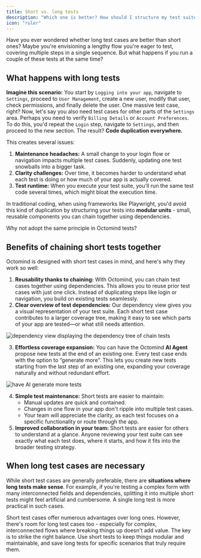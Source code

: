 ```yaml
---
title: Short vs. long tests
description: "Which one is better? How should I structure my test suite?"
icon: "ruler"
---
```


Have you ever wondered whether long test cases are better than short ones? Maybe you're envisioning a lengthy flow you're eager to test, covering multiple steps in a single sequence. But what happens if you run a couple of these tests at the same time?

## What happens with long tests

**Imagine this scenario:**
You start by `Logging into your app`, navigate to `Settings`, proceed to `User Management`, create a new user, modify that user, check permissions, and finally delete the user. One massive test case, right?
Now, let's say you also need test cases for other parts of the `Settings` area. Perhaps you need to verify `Billing Details` or `Account Preferences`. To do this, you'd repeat the `Login` step, navigate to `Settings`, and then proceed to the new section.
The result? **Code duplication everywhere.**

This creates several issues:

1. **Maintenance headaches:** A small change to your login flow or navigation impacts multiple test cases. Suddenly, updating one test snowballs into a bigger task.
2. **Clarity challenges:** Over time, it becomes harder to understand what each test is doing or how much of your app is actually covered.
3. **Test runtime:** When you execute your test suite, you'll run the same test code several times, which might bloat the execution time.

In traditional coding, when using frameworks like Playwright, you'd avoid this kind of duplication by structuring your tests into **modular units** - small, reusable components you can chain together using dependencies.

Why not adopt the same principle in Octomind tests?

## Benefits of chaining short tests together

Octomind is designed with short test cases in mind, and here's why they work so well:

1. **Reusability thanks to chaining:**
   With Octomind, you can chain test cases together using dependencies. This allows you to reuse prior test cases with just one click. Instead of duplicating steps like login or navigation, you build on existing tests seamlessly.
2. **Clear overview of test dependencies:**
   Our dependency view gives you a visual representation of your test suite. Each short test case contributes to a larger coverage tree, making it easy to see which parts of your app are tested—or what still needs attention.

<Frame caption="Dependency view displaying the dependency tree of chain tests, screenshot 12/2024">
  <img
    src="/images/guides/dependency-tree.png"
    alt="dependency view displaying the dependency tree of chain tests"
  />
</Frame>

3. **Effortless coverage expansion:**
   You can have the Octomind **AI Agent** propose new tests at the end of an existing one. Every test case ends with the option to “generate more”. This lets you create new tests starting from the last step of an existing one, expanding your coverage naturally and without redundant effort.

<Frame caption="Have the AI agent generate more tests, 10/2024">
  <img
    src="/images/expand/generate-more.png"
    alt="have AI generate more tests"
  />
</Frame>

4. **Simple test maintenance:**
   Short tests are easier to maintain:
   - Manual updates are quick and contained.
   - Changes in one flow in your app don't ripple into multiple test cases.
   - Your team will appreciate the clarity, as each test focuses on a specific functionality or route through the app.
5. **Improved collaboration in your team:**
   Short tests are easier for others to understand at a glance. Anyone reviewing your test suite can see exactly what each test does, where it starts, and how it fits into the broader testing strategy.

## When long test cases are necessary

While short test cases are generally preferable, there are **situations where long tests make sense**. For example, if you're testing a complex form with many interconnected fields and dependencies, splitting it into multiple short tests might feel artificial and cumbersome. A single long test is more practical in such cases.

Short test cases offer numerous advantages over long ones. However, there's room for long test cases too - especially for complex, interconnected flows where breaking things up doesn't add value.
The key is to strike the right balance. Use short tests to keep things modular and maintainable, and save long tests for specific scenarios that truly require them.
